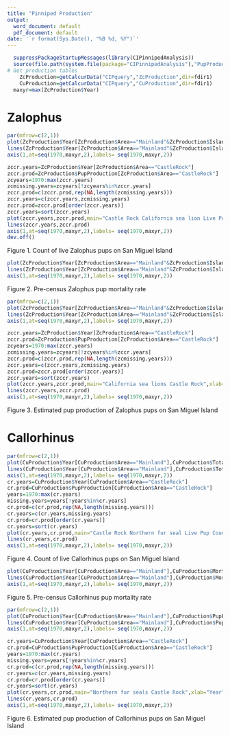 ---
title: "Pinniped Production"
output:
  word_document: default
  pdf_document: default
date: '`r format(Sys.Date(), "%B %d, %Y")`'
---


```{r,results="hide",echo=FALSE}
  suppressPackageStartupMessages(library(CIPinnipedAnalysis))
  source(file.path(system.file(package="CIPinnipedAnalysis"),"PupProduction.r"))
# Get production tables 
	ZcProduction=getCalcurData("CIPquery","ZcProduction",dir=fdir1)
	CuProduction=getCalcurData("CIPquery","CuProduction",dir=fdir1)
  maxyr=max(ZcProduction$Year)
```

# Zalophus 
```{r,results="hide",echo=FALSE,fig.height=7,fig.width=6,dpi=300}
par(mfrow=c(2,1))
plot(ZcProduction$Year[ZcProduction$Area=="Mainland"&ZcProduction$Island=="SMI"],ZcProduction$TotalLiveCountByYear[ZcProduction$Area=="Mainland"&ZcProduction$Island=="SMI"],xlab="Year",ylab="Live pup count",xaxt="n",main="Mainland SMI California sea lion Live Pup Count")
lines(ZcProduction$Year[ZcProduction$Area=="Mainland"&ZcProduction$Island=="SMI"],ZcProduction$TotalLiveCountByYear[ZcProduction$Area=="Mainland"&ZcProduction$Island=="SMI"])
axis(1,at=seq(1970,maxyr,2),labels= seq(1970,maxyr,2))

zccr.years=ZcProduction$Year[ZcProduction$Area=="CastleRock"]
zccr.prod=ZcProduction$PupProduction[ZcProduction$Area=="CastleRock"]
zcyears=1970:max(zccr.years)
zcmissing.years=zcyears[!zcyears%in%zccr.years]
zccr.prod=c(zccr.prod,rep(NA,length(zcmissing.years)))
zccr.years=c(zccr.years,zcmissing.years)
zccr.prod=zccr.prod[order(zccr.years)]
zccr.years=sort(zccr.years)
plot(zccr.years,zccr.prod,main="Castle Rock California sea lion Live Pup Count",xlab="Year",ylab="Live pup count",xaxt="n",xlim=c(1970,maxyr))
lines(zccr.years,zccr.prod)
axis(1,at=seq(1970,maxyr,2),labels= seq(1970,maxyr,2))
dev.off()
```

Figure 1. Count of live Zalophus pups on San Miguel Island


```{r,results="hide",echo=FALSE,fig.width=6,fig.height=7,dpi=300}
plot(ZcProduction$Year[ZcProduction$Area=="Mainland"&ZcProduction$Island=="SMI"],ZcProduction$MortalityRateAtLiveCount[ZcProduction$Area=="Mainland"&ZcProduction$Island=="SMI"],xlab="Year",ylab="Mortality",xaxt="n",main="Zc SMI Mainland Pre-census Mortality")
lines(ZcProduction$Year[ZcProduction$Area=="Mainland"&ZcProduction$Island=="SMI"],ZcProduction$MortalityRateAtLiveCount[ZcProduction$Area=="Mainland"&ZcProduction$Island=="SMI"])
axis(1,at=seq(1970,maxyr,2),labels= seq(1970,maxyr,2))
```

Figure 2. Pre-census Zalophus pup mortality rate


```{r,results="hide",echo=FALSE,fig.width=6,fig.height=7,dpi=300}
par(mfrow=c(2,1))
plot(ZcProduction$Year[ZcProduction$Area=="Mainland"&ZcProduction$Island=="SMI"],ZcProduction$PupProduction[ZcProduction$Area=="Mainland"&ZcProduction$Island=="SMI"],xlab="Year",ylab="Pup production",xaxt="n",main="SMI California sea lions Mainland")
lines(ZcProduction$Year[ZcProduction$Area=="Mainland"&ZcProduction$Island=="SMI"],ZcProduction$PupProduction[ZcProduction$Area=="Mainland"&ZcProduction$Island=="SMI"])
axis(1,at=seq(1970,maxyr,2),labels= seq(1970,maxyr,2)) 

zccr.years=ZcProduction$Year[ZcProduction$Area=="CastleRock"]
zccr.prod=ZcProduction$PupProduction[ZcProduction$Area=="CastleRock"]
zcyears=1970:max(zccr.years)
zcmissing.years=zcyears[!zcyears%in%zccr.years]
zccr.prod=c(zccr.prod,rep(NA,length(zcmissing.years)))
zccr.years=c(zccr.years,zcmissing.years)
zccr.prod=zccr.prod[order(zccr.years)]
zccr.years=sort(zccr.years)
plot(zccr.years,zccr.prod,main="California sea lions Castle Rock",xlab="Year",ylab="Pup production",xaxt="n",xlim=c(1970,maxyr))
lines(zccr.years,zccr.prod)
axis(1,at=seq(1970,maxyr,2),labels= seq(1970,maxyr,2))

```

Figure 3. Estimated pup production of Zalophus pups on San Miguel Island


# Callorhinus 

```{r,results="hide",echo=FALSE,fig.width=6,fig.height=7,dpi=300}
par(mfrow=c(2,1))
plot(CuProduction$Year[CuProduction$Area=="Mainland"],CuProduction$TotalLiveCountByYear[CuProduction$Area=="Mainland"],xlab="Year",ylab="Live pup count",xaxt="n",main="Mainland Northern fur seal Live Pup Count",xlim=c(1970,maxyr),ylim=c(0,2500))
lines(CuProduction$Year[CuProduction$Area=="Mainland"],CuProduction$TotalLiveCountByYear[CuProduction$Area=="Mainland"])
axis(1,at=seq(1970,maxyr,2),labels= seq(1970,maxyr,2))
cr.years=CuProduction$Year[CuProduction$Area=="CastleRock"]
cr.prod=CuProduction$PupProduction[CuProduction$Area=="CastleRock"]
years=1970:max(cr.years)
missing.years=years[!years%in%cr.years]
cr.prod=c(cr.prod,rep(NA,length(missing.years)))
cr.years=c(cr.years,missing.years)
cr.prod=cr.prod[order(cr.years)]
cr.years=sort(cr.years)
plot(cr.years,cr.prod,main="Castle Rock Northern fur seal Live Pup Count",xlab="Year",ylab="Pup production",xaxt="n",xlim=c(1970,maxyr), ylim=c(0,1500))
lines(cr.years,cr.prod)
axis(1,at=seq(1970,maxyr,2),labels= seq(1970,maxyr,2))
```

Figure 4. Count of live Callorhinus pups on San Miguel Island

```{r,results="hide",echo=FALSE,fig.width=6,fig.height=7,dpi=300}
plot(CuProduction$Year[CuProduction$Area=="Mainland"],CuProduction$MortalityRateAtLiveCount[CuProduction$Area=="Mainland"],xlab="Year",ylab="Mortality",xaxt="n",main="Cu Mainland Pre-census Mortality",xlim=c(1970,maxyr))
lines(CuProduction$Year[CuProduction$Area=="Mainland"],CuProduction$MortalityRateAtLiveCount[CuProduction$Area=="Mainland"])
axis(1,at=seq(1970,maxyr,2),labels= seq(1970,maxyr,2))
```

Figure 5. Pre-census Callorhinus pup mortality rate


```{r,results="hide",echo=FALSE,fig.width=6,fig.height=7,dpi=300}
par(mfrow=c(2,1))
plot(CuProduction$Year[CuProduction$Area=="Mainland"],CuProduction$PupProduction[CuProduction$Area=="Mainland"],xlab="Year",ylab="Pup production",xaxt="n",main="Northern fur seals Mainland")
lines(CuProduction$Year[CuProduction$Area=="Mainland"],CuProduction$PupProduction[CuProduction$Area=="Mainland"])
axis(1,at=seq(1970,maxyr,2),labels= seq(1970,maxyr,2))

cr.years=CuProduction$Year[CuProduction$Area=="CastleRock"]
cr.prod=CuProduction$PupProduction[CuProduction$Area=="CastleRock"]
years=1970:max(cr.years)
missing.years=years[!years%in%cr.years]
cr.prod=c(cr.prod,rep(NA,length(missing.years)))
cr.years=c(cr.years,missing.years)
cr.prod=cr.prod[order(cr.years)]
cr.years=sort(cr.years)
plot(cr.years,cr.prod,main="Northern fur seals Castle Rock",xlab="Year",ylab="Pup production",xaxt="n",xlim=c(1970,maxyr))
lines(cr.years,cr.prod)
axis(1,at=seq(1970,maxyr,2),labels= seq(1970,maxyr,2))
```

Figure 6. Estimated pup production of Callorhinus pups on San Miguel Island




